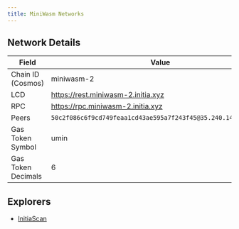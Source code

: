 ```yaml
---
title: MiniWasm Networks
---
```


<Tabs>
<Tab title="Testnet (miniwasm-2)">

## Network Details

| Field             | Value                                   |
|-------------------|-----------------------------------------|
| Chain ID (Cosmos) | miniwasm-2                               |
| LCD               | https://rest.miniwasm-2.initia.xyz        |
| RPC               | https://rpc.miniwasm-2.initia.xyz        |
| Peers             | `50c2f086c6f9cd749feaa1cd43ae595a7f243f45@35.240.141.79:26656`|
| Gas Token Symbol  | umin |
| Gas Token Decimals | 6 |

## Explorers

- [InitiaScan](https://scan.testnet.initia.xyz/miniwasm-2)

</Tab>
</Tabs>
